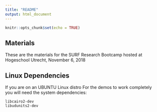 ```yaml
---
title: "README"
output: html_document
---
```


```r
knitr::opts_chunk$set(echo = TRUE)
```

## Materials

These are the materials for the SURF Research Bootcamp hosted at Hogeschool Utrecht, November 6, 2018

## Linux Dependencies

If you are on an UBUNTU Linux distro
For the demos to work completely you will need the system dependencies:

```
libcairo2-dev
libudunits2-dev
```

